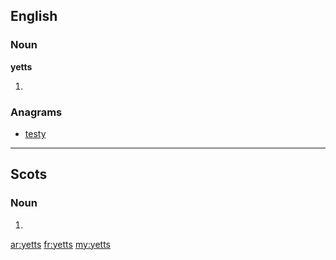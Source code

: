 ==English==

===Noun===
'''yetts'''

# {{plural of|[[yett]]}}

===Anagrams===
* [[testy#English|testy]]

----

==Scots==

===Noun===
{{infl|sco|plural}}

# {{plural of|[[yett]]|lang=sco}}

[[ar:yetts]]
[[fr:yetts]]
[[my:yetts]]